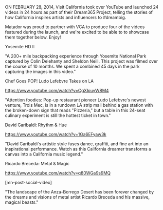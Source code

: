 ON FEBRUARY 28, 2014, Visit California took over YouTube and launched 24 videos in 24 hours as part of their Dream365 Project, telling the stories of how California inspires artists and influencers to #dreambig.

Matador was proud to partner with VCA to produce four of the videos featured during the launch, and we're excited to be able to to showcase them together below. Enjoy!

Yosemite HD II



"A 200+ mile backpacking experience through Yosemite National Park captured by Colin Delehanty and Sheldon Neill. This project was filmed over the course of 10 months. We spent a combined 45 days in the park capturing the images in this video."

Chef Goes POP! Ludo Lefebvre Takes on LA

https://www.youtube.com/watch?v=CgXlouyW8M4

"Attention foodies: Pop-up restaurant pioneer Ludo Lefebvre's newest venture, Trois Mec, is in a rundown LA strip mall behind a gas station with the broken-down sign that reads "Pizzeria," but a table in this 24-seat culinary experiment is still the hottest ticket in town."

David Garibaldi: Rhythm & Hue

https://www.youtube.com/watch?v=1Ga6EFyaw3k

"David Garibaldi's artistic style fuses dance, graffiti, and fine art into an inspirational performance. Watch as this California dreamer transforms a canvas into a California music legend."

Ricardo Breceda: Metal & Magic

https://www.youtube.com/watch?v=q80WGa9s9MQ

[mn-post-social-video]

"The landscape of the Anza-Borrego Desert has been forever changed by the dreams and visions of metal artist Ricardo Breceda and his massive, magical beasts." 
